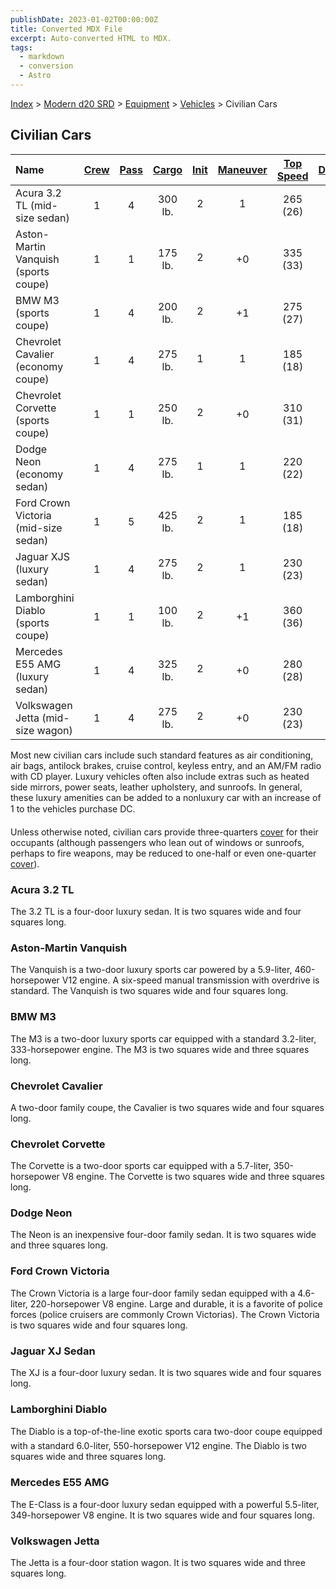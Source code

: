 ```yaml
---
publishDate: 2023-01-02T00:00:00Z
title: Converted MDX File
excerpt: Auto-converted HTML to MDX.
tags:
  - markdown
  - conversion
  - Astro
---
```


[Index](-index) > [Modern d20 SRD](modern-d20-srd-index) > [Equipment](modern-d20-srd-equipment-index) > [Vehicles](modern-d20-srd-equipment-equipment-vehicles) > Civilian Cars

## Civilian Cars

| Name                                 | [Crew](modern-d20-srd-equipment-equipment-vehicles) | [Pass](modern-d20-srd-equipment-equipment-vehicles) | [Cargo](modern-d20-srd-equipment-equipment-vehicles) | [Init](modern-d20-srd-equipment-equipment-vehicles) | [Maneuver](modern-d20-srd-equipment-equipment-vehicles) | [Top Speed](modern-d20-srd-equipment-equipment-vehicles) | [Defense](modern-d20-srd-equipment-equipment-vehicles) | [Hardness](modern-d20-srd-equipment-equipment-vehicles) | [Hit Points](modern-d20-srd-equipment-equipment-vehicles) | [Size](modern-d20-srd-equipment-equipment-vehicles) | [Purchase DC](modern-d20-srd-equipment-equipment-vehicles) | [Restriction](modern-d20-srd-equipment-equipment-vehicles) |
| :----------------------------------- | :-------------------------------------------------: | :-------------------------------------------------: | :--------------------------------------------------: | :-------------------------------------------------: | :-----------------------------------------------------: | :------------------------------------------------------: | :----------------------------------------------------: | :-----------------------------------------------------: | :-------------------------------------------------------: | :-------------------------------------------------: | :--------------------------------------------------------: | ---------------------------------------------------------: |
| Acura 3.2 TL (mid-size sedan)        |                          1                          |                          4                          |                       300 lb.                        |                          2                          |                            1                            |                         265 (26)                         |                           8                            |                            5                            |                            34                             |                          H                          |                             29                             |                                                   Lic (+1) |
| Aston-Martin Vanquish (sports coupe) |                          1                          |                          1                          |                       175 lb.                        |                          2                          |                           +0                            |                         335 (33)                         |                           8                            |                            5                            |                            34                             |                          H                          |                             36                             |                                                   Lic (+1) |
| BMW M3 (sports coupe)                |                          1                          |                          4                          |                       200 lb.                        |                          2                          |                           +1                            |                         275 (27)                         |                           8                            |                            5                            |                            32                             |                          H                          |                             30                             |                                                   Lic (+1) |
| Chevrolet Cavalier (economy coupe)   |                          1                          |                          4                          |                       275 lb.                        |                          1                          |                            1                            |                         185 (18)                         |                           9                            |                            5                            |                            30                             |                          L                          |                             26                             |                                                   Lic (+1) |
| Chevrolet Corvette (sports coupe)    |                          1                          |                          1                          |                       250 lb.                        |                          2                          |                           +0                            |                         310 (31)                         |                           8                            |                            5                            |                            32                             |                          H                          |                             30                             |                                                   Lic (+1) |
| Dodge Neon (economy sedan)           |                          1                          |                          4                          |                       275 lb.                        |                          1                          |                            1                            |                         220 (22)                         |                           9                            |                            5                            |                            30                             |                          L                          |                             26                             |                                                   Lic (+1) |
| Ford Crown Victoria (mid-size sedan) |                          1                          |                          5                          |                       425 lb.                        |                          2                          |                            1                            |                         185 (18)                         |                           8                            |                            5                            |                            34                             |                          H                          |                             28                             |                                                   Lic (+1) |
| Jaguar XJS (luxury sedan)            |                          1                          |                          4                          |                       275 lb.                        |                          2                          |                            1                            |                         230 (23)                         |                           8                            |                            5                            |                            34                             |                          H                          |                             32                             |                                                   Lic (+1) |
| Lamborghini Diablo (sports coupe)    |                          1                          |                          1                          |                       100 lb.                        |                          2                          |                           +1                            |                         360 (36)                         |                           8                            |                            5                            |                            34                             |                          H                          |                             37                             |                                                   Lic (+1) |
| Mercedes E55 AMG (luxury sedan)      |                          1                          |                          4                          |                       325 lb.                        |                          2                          |                           +0                            |                         280 (28)                         |                           8                            |                            5                            |                            34                             |                          H                          |                             32                             |                                                   Lic (+1) |
| Volkswagen Jetta (mid-size wagon)    |                          1                          |                          4                          |                       275 lb.                        |                          2                          |                           +0                            |                         230 (23)                         |                           8                            |                            5                            |                            32                             |                          H                          |                             28                             |                                                   Lic (+1) |

Most new civilian cars include such standard features as air conditioning, air bags, antilock brakes, cruise control, keyless entry, and an AM/FM radio with CD player. Luxury vehicles often also include extras such as heated side mirrors, power seats, leather upholstery, and sunroofs. In general, these luxury amenities can be added to a nonluxury car with an increase of 1 to the vehicles purchase DC.

Unless otherwise noted, civilian cars provide three-quarters [cover](modern-d20-srd-combat-cover) for their occupants (although passengers who lean out of windows or sunroofs, perhaps to fire weapons, may be reduced to one-half or even one-quarter [cover](modern-d20-srd-combat-cover)).

### Acura 3.2 TL

The 3.2 TL is a four-door luxury sedan. It is two squares wide and four squares long.

### Aston-Martin Vanquish

The Vanquish is a two-door luxury sports car powered by a 5.9-liter, 460-horsepower V12 engine. A six-speed manual transmission with overdrive is standard. The Vanquish is two squares wide and four squares long.

### BMW M3

The M3 is a two-door luxury sports car equipped with a standard 3.2-liter, 333-horsepower engine. The M3 is two squares wide and three squares long.

### Chevrolet Cavalier

A two-door family coupe, the Cavalier is two squares wide and four squares long.

### Chevrolet Corvette

The Corvette is a two-door sports car equipped with a 5.7-liter, 350-horsepower V8 engine. The Corvette is two squares wide and three squares long.

### Dodge Neon

The Neon is an inexpensive four-door family sedan. It is two squares wide and three squares long.

### Ford Crown Victoria

The Crown Victoria is a large four-door family sedan equipped with a 4.6-liter, 220-horsepower V8 engine. Large and durable, it is a favorite of police forces (police cruisers are commonly Crown Victorias). The Crown Victoria is two squares wide and four squares long.

### Jaguar XJ Sedan

The XJ is a four-door luxury sedan. It is two squares wide and four squares long.

### Lamborghini Diablo

The Diablo is a top-of-the-line exotic sports cara two-door coupe equipped with a standard 6.0-liter, 550-horsepower V12 engine. The Diablo is two squares wide and three squares long.

### Mercedes E55 AMG

The E-Class is a four-door luxury sedan equipped with a powerful 5.5-liter, 349-horsepower V8 engine. It is two squares wide and four squares long.

### Volkswagen Jetta

The Jetta is a four-door station wagon. It is two squares wide and three squares long.
